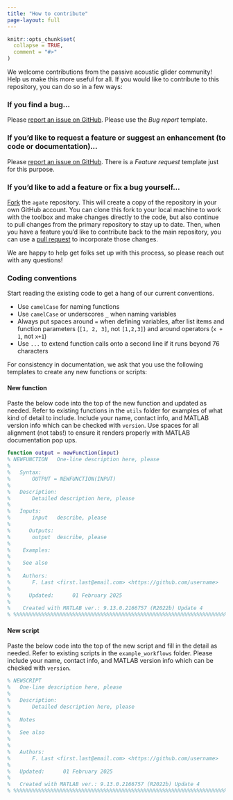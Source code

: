 ```yaml
---
title: "How to contribute"
page-layout: full
---
```


```r
knitr::opts_chunk$set(
  collapse = TRUE,
  comment = "#>"
)
```

We welcome contributions from the passive acoustic glider community! Help us make this more useful for all. If you would like to contribute to this repository, you can do so in a few ways: 

### If you find a bug...

Please [report an issue on GitHub](https://github.com/sfregosi/agate/issues/new){target='_blank'}. Please use the *Bug report* template. 

### If you'd like to request a feature or suggest an enhancement (to code or documentation)...

Please [report an issue on GitHub](https://github.com/sfregosi/agate/issues/new){target='_blank'}. There is a *Feature request* template just for this purpose. 

### If you'd like to add a feature or fix a bug yourself...

[Fork](https://docs.github.com/en/pull-requests/collaborating-with-pull-requests/working-with-forks/fork-a-repo) the `agate` repository. This will create a copy of the repository in your own GitHub account. You can clone this fork to your local machine to work with the toolbox and make changes directly to the code, but also continue to pull changes from the primary repository to stay up to date. Then, when you have a feature you'd like to contribute back to the main repository, you can use a [pull request](https://docs.github.com/en/pull-requests/collaborating-with-pull-requests/proposing-changes-to-your-work-with-pull-requests/creating-a-pull-request) to incorporate those changes. 

We are happy to help get folks set up with this process, so please reach out with any questions! 

### Coding conventions

Start reading the existing code to get a hang of our current conventions. 

- Use `camelCase` for naming functions
- Use `camelCase` or underscores `_` when naming variables 
- Always put spaces around `=` when defining variables, after list items and function parameters (`[1, 2, 3]`, not `[1,2,3]`) and around operators (`x + 1`, not `x+1`)
- Use `...` to extend function calls onto a second line if it runs beyond 76 characters

For consistency in documentation, we ask that you use the following templates to create any new functions or scripts:

#### New function

Paste the below code into the top of the new function and updated as needed. Refer to existing functions in the `utils` folder for examples of what kind of detail to include. Include your name, contact info, and MATLAB version info which can be checked with `version`. Use spaces for all alignment (not tabs!) to ensure it renders properly with MATLAB documentation pop ups. 

```matlab
function output = newFunction(input)
% NEWFUNCTION	One-line description here, please
%
%   Syntax:
%       OUTPUT = NEWFUNCTION(INPUT)
%
%   Description:
%       Detailed description here, please
%
%   Inputs:
%       input   describe, please
%
%	   Outputs:
%       output  describe, please
%
%    Examples:
%
%    See also
%
%    Authors:
%       F. Last <first.last@email.com> <https://github.com/username>
%
%	   Updated:      01 February 2025
%
%    Created with MATLAB ver.: 9.13.0.2166757 (R2022b) Update 4
% %%%%%%%%%%%%%%%%%%%%%%%%%%%%%%%%%%%%%%%%%%%%%%%%%%%%%%%%%%%%%%%%%%%%%%%%
```

#### New script

Paste the below code into the top of the new script and fill in the detail as needed. Refer to existing scripts in the `example_workflows` folder. Please include your name, contact info, and MATLAB version info which can be checked with `version`. 

```matlab
% NEWSCRIPT
%	One-line description here, please
%
%	Description:
%		Detailed description here, please
%
%	Notes
%
%	See also
%
%
%	Authors:
%       F. Last <first.last@email.com> <https://github.com/username>
%
%	Updated:      01 February 2025
%
%	Created with MATLAB ver.: 9.13.0.2166757 (R2022b) Update 4
% %%%%%%%%%%%%%%%%%%%%%%%%%%%%%%%%%%%%%%%%%%%%%%%%%%%%%%%%%%%%%%%%%%%%%%%%
```
